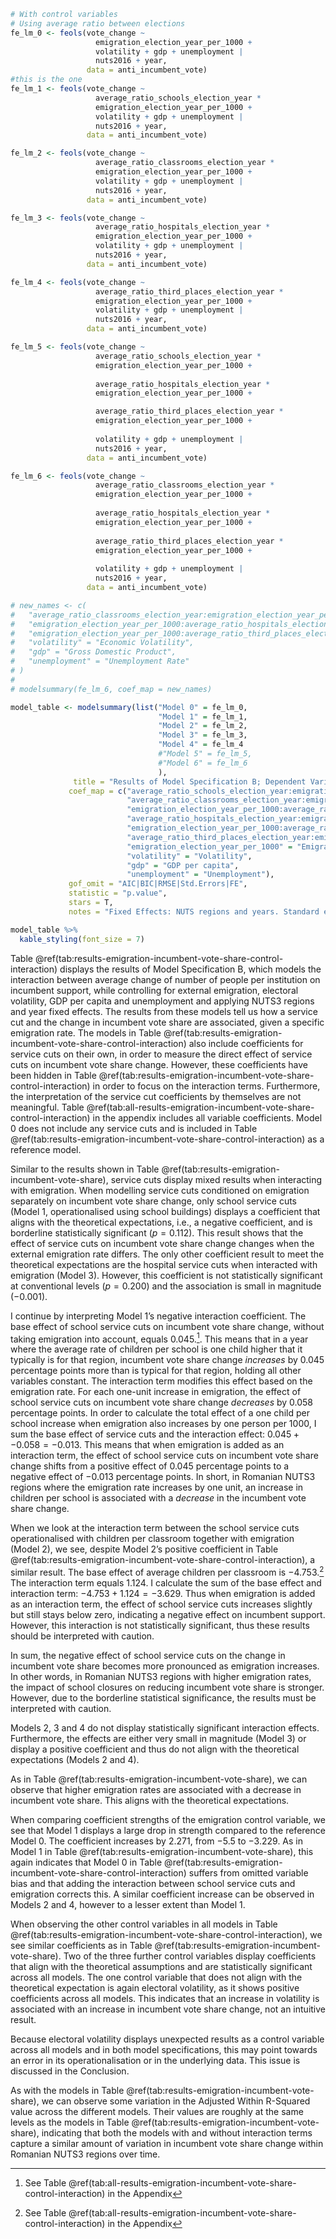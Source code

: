 ```r
# With control variables
# Using average ratio between elections
fe_lm_0 <- feols(vote_change ~
                   emigration_election_year_per_1000 +
                   volatility + gdp + unemployment |
                   nuts2016 + year,
                 data = anti_incumbent_vote)
#this is the one
fe_lm_1 <- feols(vote_change ~
                   average_ratio_schools_election_year *
                   emigration_election_year_per_1000 +
                   volatility + gdp + unemployment |
                   nuts2016 + year,
                 data = anti_incumbent_vote)

fe_lm_2 <- feols(vote_change ~
                   average_ratio_classrooms_election_year *
                   emigration_election_year_per_1000 +
                   volatility + gdp + unemployment |
                   nuts2016 + year,
                 data = anti_incumbent_vote)

fe_lm_3 <- feols(vote_change ~
                   average_ratio_hospitals_election_year *
                   emigration_election_year_per_1000 +
                   volatility + gdp + unemployment |
                   nuts2016 + year,
                 data = anti_incumbent_vote)

fe_lm_4 <- feols(vote_change ~
                   average_ratio_third_places_election_year *
                   emigration_election_year_per_1000 +
                   volatility + gdp + unemployment |
                   nuts2016 + year,
                 data = anti_incumbent_vote)

fe_lm_5 <- feols(vote_change ~
                   average_ratio_schools_election_year *
                   emigration_election_year_per_1000 +
                   
                   average_ratio_hospitals_election_year *
                   emigration_election_year_per_1000 +

                   average_ratio_third_places_election_year *
                   emigration_election_year_per_1000 +
                   
                   volatility + gdp + unemployment |
                   nuts2016 + year,
                 data = anti_incumbent_vote)

fe_lm_6 <- feols(vote_change ~
                   average_ratio_classrooms_election_year *
                   emigration_election_year_per_1000 +
                   
                   average_ratio_hospitals_election_year *
                   emigration_election_year_per_1000 +
                   
                   average_ratio_third_places_election_year *
                   emigration_election_year_per_1000 +
                   
                   volatility + gdp + unemployment |
                   nuts2016 + year,
                 data = anti_incumbent_vote)
```

```r
# new_names <- c(
#   "average_ratio_classrooms_election_year:emigration_election_year_per_1000" = "Classrooms-Emigration Interaction",
#   "emigration_election_year_per_1000:average_ratio_hospitals_election_year" = "Hospitals-Emigration Interaction",
#   "emigration_election_year_per_1000:average_ratio_third_places_election_year" = "Third Places-Emigration Interaction",
#   "volatility" = "Economic Volatility",
#   "gdp" = "Gross Domestic Product",
#   "unemployment" = "Unemployment Rate"
# )
# 
# modelsummary(fe_lm_6, coef_map = new_names)

model_table <- modelsummary(list("Model 0" = fe_lm_0,
                                 "Model 1" = fe_lm_1,
                                 "Model 2" = fe_lm_2,
                                 "Model 3" = fe_lm_3,
                                 "Model 4" = fe_lm_4
                                 #"Model 5" = fe_lm_5,
                                 #"Model 6" = fe_lm_6
                                 ),
              title = "Results of Model Specification B; Dependent Variable: Change in incumbent vote share",
             coef_map = c("average_ratio_schools_election_year:emigration_election_year_per_1000" = "Avg. Children per School × Emigration since last election",
                          "average_ratio_classrooms_election_year:emigration_election_year_per_1000" = "Avg. Children per Classroom × Emigration since last election",
                          "emigration_election_year_per_1000:average_ratio_hospitals_election_year" = "Avg. People per Hospital × Emigration since last election",
                          "average_ratio_hospitals_election_year:emigration_election_year_per_1000" = "Avg. People per Hospital × Emigration since last election",
                          "emigration_election_year_per_1000:average_ratio_third_places_election_year" = "Avg. People per Third Place × Emigration since last election",
                          "average_ratio_third_places_election_year:emigration_election_year_per_1000" = "Avg. People per Third Place × Emigration since last election",
                          "emigration_election_year_per_1000" = "Emigration since last election",
                          "volatility" = "Volatility",
                          "gdp" = "GDP per capita",
                          "unemployment" = "Unemployment"),
             gof_omit = "AIC|BIC|RMSE|Std.Errors|FE",
             statistic = "p.value",
             stars = T,
             notes = "Fixed Effects: NUTS regions and years. Standard errors are grouped by NUTS3 region. p-values shown in parentheses.")

model_table %>%
  kable_styling(font_size = 7)
```

<!-- description of model specification B results -->
Table \@ref(tab:results-emigration-incumbent-vote-share-control-interaction) displays the results of Model Specification B, which models the interaction between average change of number of people per institution on incumbent support, while controlling for external emigration, electoral volatility, GDP per capita and unemployment and applying NUTS3 regions and year fixed effects. The results from these models tell us how a service cut and the change in incumbent vote share are associated, given a specific emigration rate. The models in Table \@ref(tab:results-emigration-incumbent-vote-share-control-interaction) also include coefficients for service cuts on their own, in order to measure the direct effect of service cuts on incumbent vote share change. However, these coefficients have been hidden in Table \@ref(tab:results-emigration-incumbent-vote-share-control-interaction) in order to focus on the interaction terms. Furthermore, the interpretation of the service cut coefficients by themselves are not meaningful. Table \@ref(tab:all-results-emigration-incumbent-vote-share-control-interaction) in the appendix includes all variable coefficients. Model 0 does not include any service cuts and is included in Table \@ref(tab:results-emigration-incumbent-vote-share-control-interaction) as a reference model.

Similar to the results shown in Table \@ref(tab:results-emigration-incumbent-vote-share), service cuts display mixed results when interacting with emigration. When modelling service cuts conditioned on emigration separately on incumbent vote share change, only school service cuts (Model 1, operationalised using school buildings) displays a coefficient that aligns with the theoretical expectations, i.e., a negative coefficient, and is borderline statistically significant ($p = 0.112$). This result shows that the effect of service cuts on incumbent vote share change changes when the external emigration rate differs. The only other coefficient result to meet the theoretical expectations are the hospital service cuts when interacted with emigration (Model 3). However, this coefficient is not statistically significant at conventional levels ($p = 0.200$) and the association is small in magnitude ($-0.001$).

<!-- Interpreting interaction terms https://theeffectbook.net/ch-StatisticalAdjustment.html#interaction-terms -->
I continue by interpreting Model 1’s negative interaction coefficient. The base effect of school service cuts on incumbent vote share change, without taking emigration into account, equals $0.045$.^[See Table \@ref(tab:all-results-emigration-incumbent-vote-share-control-interaction) in the Appendix]. This means that in a year where the average rate of children per school is one child higher that it typically is for that region, incumbent vote share change *increases* by $0.045$ percentage points more than is typical for that region, holding all other variables constant. The interaction term modifies this effect based on the emigration rate. For each one-unit increase in emigration, the effect of school service cuts on incumbent vote share change *decreases* by $0.058$ percentage points. In order to calculate the total effect of a one child per school increase when emigration also increases by one person per 1000, I sum the base effect of service cuts and the interaction effect: $0.045 + -0.058 = -0.013$. This means that when emigration is added as an interaction term, the effect of school service cuts on incumbent vote share change shifts from a positive effect of $0.045$ percentage points to a negative effect of $-0.013$ percentage points. In short, in Romanian NUTS3 regions where the emigration rate increases by one unit, an increase in children per school is associated with a *decrease* in the incumbent vote share change.

When we look at the interaction term between the school service cuts operationalised with children per classroom together with emigration (Model 2), we see, despite Model 2’s positive coefficient in Table \@ref(tab:results-emigration-incumbent-vote-share-control-interaction), a similar result. The base effect of average children per classroom is $-4.753$.^[See Table \@ref(tab:all-results-emigration-incumbent-vote-share-control-interaction) in the Appendix] The interaction term equals $1.124$. I calculate the sum of the base effect and interaction term: $-4.753 + 1.124 = -3.629$. Thus when emigration is added as an interaction term, the effect of school service cuts increases slightly but still stays below zero, indicating a negative effect on incumbent support. However, this interaction is not statistically significant, thus these results should be interpreted with caution.

In sum, the negative effect of school service cuts on the change in incumbent vote share becomes more pronounced as emigration increases. In other words, in Romanian NUTS3 regions with higher emigration rates, the impact of school closures on reducing incumbent vote share is stronger. However, due to the borderline statistical significance, the results must be interpreted with caution.

Models 2, 3 and 4 do not display statistically significant interaction effects. Furthermore, the effects are either very small in magnitude (Model 3) or display a positive coefficient and thus do not align with the theoretical expectations (Models 2 and 4).

<!-- control variables -->
As in Table \@ref(tab:results-emigration-incumbent-vote-share), we can observe that higher emigration rates are associated with a decrease in incumbent vote share. This aligns with the theoretical expectations.

<!-- emigration change in coefficient strength over models: omitted variable bias -->
When comparing coefficient strengths of the emigration control variable, we see that Model 1 displays a large drop in strength compared to the reference Model 0. The coefficient increases by $2.271$, from $-5.5$ to $-3.229$. As in Model 1 in Table \@ref(tab:results-emigration-incumbent-vote-share), this again indicates that Model 0 in Table \@ref(tab:results-emigration-incumbent-vote-share-control-interaction) suffers from omitted variable bias and that adding the interaction between school service cuts and emigration corrects this. A similar coefficient increase can be observed in Models 2 and 4, however to a lesser extent than Model 1.

<!-- control variable coefficient results: do control variables align with theoretical expectations? -->
When observing the other control variables in all models in Table \@ref(tab:results-emigration-incumbent-vote-share-control-interaction), we see similar coefficients as in Table \@ref(tab:results-emigration-incumbent-vote-share). Two of the three further control variables display coefficients that align with the theoretical assumptions and are statistically significant across all models. The one control variable that does not align with the theoretical expectation is again electoral volatility, as it shows positive coefficients across all models. This indicates that an increase in volatility is associated with an increase in incumbent vote share change, not an intuitive result.

Because electoral volatility displays unexpected results as a control variable across all models and in both model specifications, this may point towards an error in its operationalisation or in the underlying data. \label{passage:volatility-issue} This issue is discussed in the Conclusion.

<!-- R2 values; https://stats.stackexchange.com/a/401331 -->
As with the models in Table \@ref(tab:results-emigration-incumbent-vote-share), we can observe some variation in the Adjusted Within R-Squared value across the different models. Their values are roughly at the same levels as the models in Table \@ref(tab:results-emigration-incumbent-vote-share), indicating that both the models with and without interaction terms capture a similar amount of variation in incumbent vote share change within Romanian NUTS3 regions over time.

